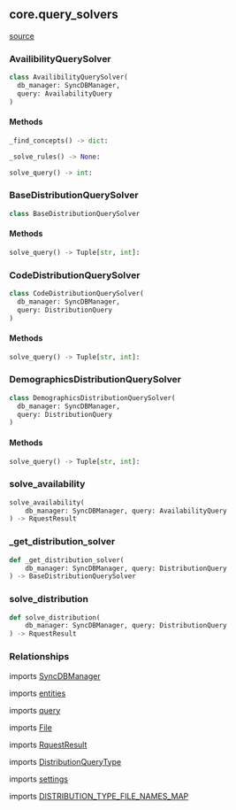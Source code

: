 ## core.query_solvers
[source](https://github.com/Health-Informatics-UoN/hutch-bunny/tree/main/app/bunny/core/query_solvers.py)
### AvailibilityQuerySolver
```python
class AvailibilityQuerySolver(
  db_manager: SyncDBManager,
  query: AvailabilityQuery
)
```

#### Methods

```python
_find_concepts() -> dict:
```

```python
_solve_rules() -> None:
```

```python
solve_query() -> int:
```

### BaseDistributionQuerySolver
```python
class BaseDistributionQuerySolver
```

#### Methods
```python
solve_query() -> Tuple[str, int]:
```

### CodeDistributionQuerySolver
```python
class CodeDistributionQuerySolver(
  db_manager: SyncDBManager,
  query: DistributionQuery
)
```

#### Methods
```python
solve_query() -> Tuple[str, int]:
```

### DemographicsDistributionQuerySolver
```python
class DemographicsDistributionQuerySolver(
  db_manager: SyncDBManager,
  query: DistributionQuery
)
```

#### Methods
```python
solve_query() -> Tuple[str, int]:
```

### solve_availability
```python
solve_availability(
    db_manager: SyncDBManager, query: AvailabilityQuery
) -> RquestResult
```

### _get_distribution_solver
```python
def _get_distribution_solver(
    db_manager: SyncDBManager, query: DistributionQuery
) -> BaseDistributionQuerySolver
```

### solve_distribution
```python
def solve_distribution(
    db_manager: SyncDBManager, query: DistributionQuery
) -> RquestResult
```

### Relationships

imports [SyncDBManager](/bunny/core_api_ref/db_manager#syncdbmanager)

imports [entities](/bunny/core_api_ref/entities)

imports [query](/bunny/core_api_ref/rquest_dto/query)

imports [File](/bunny/core_api_ref/rquest_dto/file)

imports [RquestResult](/bunny/core_api_ref/rquest_dto/result)

imports [DistributionQueryType](/bunny/core_api_ref/enums)

imports [settings](/bunny/core_api_ref/settings)

imports [DISTRIBUTION_TYPE_FILE_NAMES_MAP](/bunny/core_api_ref/constants#distribution-type-file-names-map)

